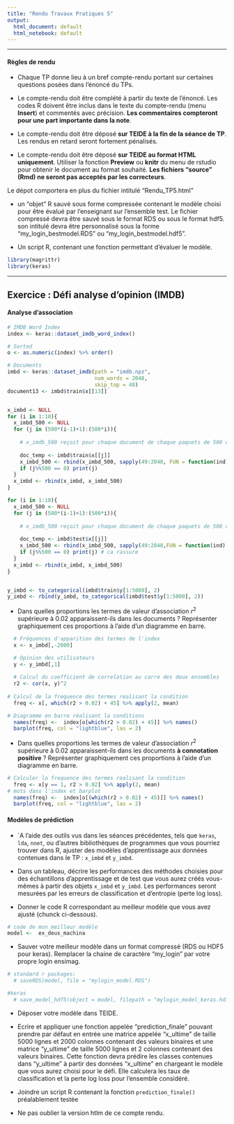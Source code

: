 ```yaml
---
title: "Rendu Travaux Pratiques 5"
output:
  html_document: default
  html_notebook: default
---
```


** **

#### Règles de rendu

* Chaque TP donne lieu à un bref compte-rendu portant sur certaines questions posées dans l'énoncé du TPs.

* Le compte-rendu doit être complété à partir du texte de l'énoncé. Les codes R doivent être inclus dans le texte du compte-rendu (menu **Insert**) et commentés avec précision. **Les commentaires compteront pour une part importante dans la note**.

* Le compte-rendu doit être déposé **sur TEIDE à la fin de la séance de TP**. Les rendus en retard seront fortement pénalisés. 

* Le compte-rendu doit être déposé **sur TEIDE au format HTML uniquement**. Utiliser la fonction **Preview** ou **knitr** du menu de rstudio pour obtenir le document au format souhaité. **Les fichiers "source" (Rmd) ne seront pas acceptés par les correcteurs**.

Le dépot comportera en plus du fichier intitulé "Rendu_TP5.html" 

- un "objet" R sauvé sous forme compressée contenant le modèle choisi pour être évalué par l'enseignant sur l'ensemble test. Le fichier compressé devra être sauvé sous le format RDS ou sous le format hdf5. son intitulé devra être personnalisé sous la forme "my_login_bestmodel.RDS" ou "my_login_bestmodel.hdf5".

- Un script R, contenant une fonction permettant d'évaluer le modèle.
 
```r
library(magrittr)
library(keras)
```

** **
## Exercice : Défi analyse d'opinion (IMDB)

#### Analyse d'association

```r
# IMDB Word Index
index <- keras::dataset_imdb_word_index()

# Sorted
o <- as.numeric(index) %>% order()

# Documents
imbd <- keras::dataset_imdb(path = "imdb.npz", 
                            num_words = 2048, 
                            skip_top = 48)
document13 <- imbd$train$x[[13]]


x_imbd <- NULL
for (i in 1:10){
  x_imbd_500 <- NULL
  for (j in (500*(i-1)+1):(500*i)){
    
    # x_imdb_500 reçoit pour chaque document de chaque paquets de 500 documents du total des 5000 documents, les occurences des 2000 mots les plus fréquents. (Autrement dit 10000000 mots par itération). Ensuite on ajoute le total dans x_imbd (10000000 mots en 5000 documents)
    
    doc_temp <- imbd$train$x[[j]]
    x_imbd_500 <- rbind(x_imbd_500, sapply(49:2048, FUN = function(ind) sum(doc_temp == ind)))
    if (j%%500 == 0) print(j)
  }
  x_imbd <- rbind(x_imbd, x_imbd_500)
}

for (i in 1:10){
  x_imbd_500 <- NULL
  for (j in (500*(i-1)+1):(500*i)){
    
    # x_imdb_500 reçoit pour chaque document de chaque paquets de 500 documents du total des 5000 documents, les occurences des 2000 mots les plus fréquents. (Autrement dit 10000000 mots par itération). Ensuite on ajoute le total dans x_imbd (20000000 mots en 10000 documents) 
    
    doc_temp <- imbd$test$x[[j]]
    x_imbd_500 <- rbind(x_imbd_500, sapply(49:2048,FUN = function(ind) sum(doc_temp == ind)))
    if (j%%500 == 0) print(j) # ca rassure
  }
  x_imbd <- rbind(x_imbd, x_imbd_500)
}


y_imbd <- to_categorical(imbd$train$y[1:5000], 2)
y_imbd <- rbind(y_imbd, to_categorical(imbd$test$y[1:5000], 2))
```

* Dans quelles proportions les termes de valeur d'association $r^2$ supérieure à 0.02 apparaissent-ils dans les documents ? Représenter graphiquement ces proportions  à l'aide d'un diagramme en barre. 
```r
  # Fréquences d'apparition des termes de l'index
  x <- x_imbd[,-2000]

  # Opinion des utilisateurs
  y <- y_imbd[,1]
  
  # Calcul du coefficient de correlation au carre des deux ensembles
  r2 <- cor(x, y)^2
  
# Calcul de la frequence des termes realisant la condition
  freq <- x[, which(r2 > 0.02) + 45] %>% apply(2, mean) 

# Diagramme en barre réalisant la conditions
  names(freq) <-  index[o[which(r2 > 0.02) + 45]] %>% names() 
  barplot(freq, col = "lightblue", las = 2)
```

* Dans quelles proportions les termes de valeur d'association $r^2$ supérieure à 0.02 apparaissent-ils dans les documents **à connotation positive** ? Représenter graphiquement ces proportions  à l'aide d'un diagramme en barre.

```r
# Calculer la frequence des termes realisant la condition
  freq <- x[y == 1, r2 > 0.02] %>% apply(2, mean)
# mots dans l'index et barplot
  names(freq) <-  index[o[(which(r2 > 0.02) + 45)]] %>% names()
  barplot(freq, col = "lightblue", las = 2)
```

#### Modèles de prédiction

* \`A l'aide des outils vus dans les séances précédentes, tels que `keras`, `lda`, `nnet`, ou d'autres bibliothèques de programmes que vous pourriez trouver dans R, ajuster des modèles d'apprentissage aux données contenues dans le TP : `x_imbd` et `y_imbd`.

* Dans un tableau, décrire les performances des méthodes choisies pour des échantillons d'apprentissage et de test que vous aurez créés vous-mêmes à partir des objets `x_imbd` et `y_imbd`. Les performances seront mesurées par les erreurs de classification et d'entropie (perte log loss).

* Donner le code R correspondant au meilleur modèle que vous avez ajusté (chunck ci-dessous). 

```r
# code de mon meilleur modèle
model <-  ex_deus_machina
```


* Sauver votre meilleur modèle dans un format compressé (RDS ou HDF5 pour keras). Remplacer la chaine de caractère "my_login" par votre propre login ensimag. 

```r
# standard r packages: 
  # saveRDS(model, file = "mylogin_model.RDS")

#keras
  # save_model_hdf5(object = model, filepath = "mylogin_model_keras.hdf5")
```

* Déposer votre modèle dans TEIDE. 

* Ecrire et appliquer une fonction appelée "prediction_finale" pouvant prendre par défaut en entrée une matrice appelée "x_ultime" de taille 5000 lignes et 2000 colonnes contenant des valeurs binaires et une matrice "y_ultime" de taille 5000 lignes et 2 colonnes contenant des valeurs binaires. Cette fonction devra prédire les classes contenues dans "y_ultime" à partir des données "x_ultime" en chargeant le modèle que vous aurez choisi pour le défi. Elle calculera les taux de classification et la perte log loss pour l'ensemble considéré.

* Joindre un script R contenant la fonction `prediction_finale()` préalablement testée

* Ne pas oublier la version htlm de ce compte rendu.
